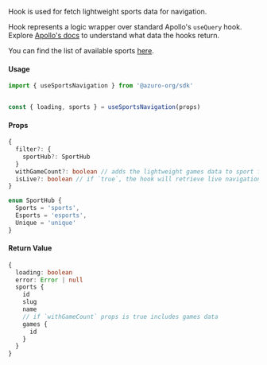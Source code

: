 
Hook is used for fetch lightweight sports data for navigation.

Hook represents a logic wrapper over standard Apollo's `useQuery` hook. Explore [Apollo's docs](https://www.apollographql.com/docs/react/api/react/hooks#usequery) to understand what data the hooks return.

You can find the list of available sports [here](https://thegraph.azuro.org/subgraphs/name/azuro-protocol/azuro-api-polygon-v3/graphql?query=%7B%0A++sports+%7B%0A++++name%0A++%7D%0A%7D).

#### Usage

```ts
import { useSportsNavigation } from '@azuro-org/sdk'


const { loading, sports } = useSportsNavigation(props)
```

#### Props

```ts
{
  filter?: {
    sportHub?: SportHub
  }
  withGameCount?: boolean // adds the lightweight games data to sport for counting
  isLive?: boolean // if `true`, the hook will retrieve live navigation
}
```

```ts
enum SportHub {
  Sports = 'sports',
  Esports = 'esports',
  Unique = 'unique'
}
```

#### Return Value
```ts
{ 
  loading: boolean
  error: Error | null
  sports {
    id
    slug
    name
    // if `withGameCount` props is true includes games data
    games {
      id
    }
  }
}
```
